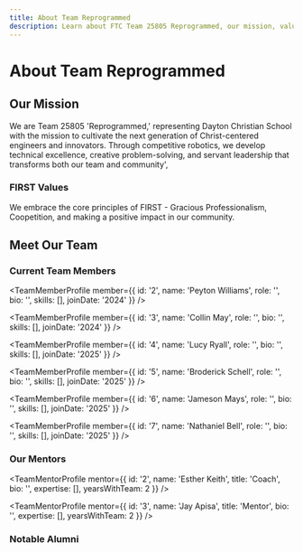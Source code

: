 ```yaml
---
title: About Team Reprogrammed
description: Learn about FTC Team 25805 Reprogrammed, our mission, values, and journey in robotics.
---
```



# About Team Reprogrammed

## Our Mission

We are Team 25805 'Reprogrammed,' representing Dayton Christian School with the mission to cultivate the next generation of Christ-centered engineers and innovators. Through competitive robotics, we develop technical excellence, creative problem-solving, and servant leadership that transforms both our team and community',


### FIRST Values
We embrace the core principles of FIRST - Gracious Professionalism, Coopetition, and making a positive impact in our community.

## Meet Our Team

### Current Team Members

<div style={{
  display: 'grid',
  gridTemplateColumns: 'repeat(auto-fit, minmax(300px, 1fr))',
  gap: '1.5rem',
  margin: '2rem 0'
}}>
  <TeamMemberProfile member={{
    id: '1',
    name: 'Grace Keith',
    role: '',
    bio: '',
    skills: [],
    joinDate: '2024'
  }} />

  <TeamMemberProfile member={{
    id: '2',
    name: 'Peyton Williams',
    role: '',
    bio: '',
    skills: [],
    joinDate: '2024'
  }} />

  <TeamMemberProfile member={{
    id: '3',
    name: 'Collin May',
    role: '',
    bio: '',
    skills: [],
    joinDate: '2024'
  }} />

  <TeamMemberProfile member={{
    id: '4',
    name: 'Lucy Ryall',
    role: '',
    bio: '',
    skills: [],
    joinDate: '2025'
  }} />

  <TeamMemberProfile member={{
    id: '5',
    name: 'Broderick Schell',
    role: '',
    bio: '',
    skills: [],
    joinDate: '2025'
  }} />

  <TeamMemberProfile member={{
    id: '6',
    name: 'Jameson Mays',
    role: '',
    bio: '',
    skills: [],
    joinDate: '2025'
  }} />

  <TeamMemberProfile member={{
    id: '7',
    name: 'Nathaniel Bell',
    role: '',
    bio: '',
    skills: [],
    joinDate: '2025'
  }} />
</div>

### Our Mentors

<div style={{
  display: 'grid',
  gridTemplateColumns: 'repeat(auto-fit, minmax(320px, 1fr))',
  gap: '1.5rem',
  margin: '2rem 0'
}}>
  <TeamMentorProfile mentor={{
    id: '1',
    name: 'Brian Ryall',
    title: 'Coach',
    bio: '',
    expertise: [],
    yearsWithTeam: 1
  }} />

  <TeamMentorProfile mentor={{
    id: '2',
    name: 'Esther Keith',
    title: 'Coach',
    bio: '',
    expertise: [],
    yearsWithTeam: 2
  }} />

  <TeamMentorProfile mentor={{
    id: '3',
    name: 'Jay Apisa',
    title: 'Mentor',
    bio: '',
    expertise: [],
    yearsWithTeam: 2
  }} />
</div>

### Notable Alumni

<div style={{
  display: 'grid',
  gridTemplateColumns: 'repeat(auto-fit, minmax(300px, 1fr))',
  gap: '1.5rem',
  margin: '2rem 0'
}}>
</div>

